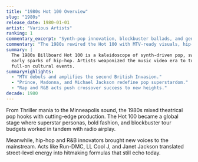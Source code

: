 ```yaml
---
title: "1980s Hot 100 Overview"
slug: "1980s"
release_date: 1980-01-01
artist: "Various Artists"
ranking: 1
commentary_excerpt: "Synth-pop innovation, blockbuster ballads, and genre mashups defined the pop mainstream."
commentary: "The 1980s rewired the Hot 100 with MTV-ready visuals, hip-hop's first breakthroughs, and arena-scale power ballads."
summary: |
  The 1980s Billboard Hot 100 is a kaleidoscope of synth-driven pop, swaggering rock, and the
  early sparks of hip-hop. Artists weaponized the music video era to turn chart campaigns into
  full-on cultural events.
summaryHighlights:
  - "MTV debuts and amplifies the second British Invasion."
  - "Prince, Madonna, and Michael Jackson redefine pop superstardom."
  - "Rap and R&B acts push crossover success to new heights."
decade: 1980
---
```


<section>
  <p>
    From Thriller mania to the Minneapolis sound, the 1980s mixed theatrical pop hooks with
    cutting-edge production. The Hot 100 became a global stage where superstar personas, bold
    fashion, and blockbuster tour budgets worked in tandem with radio airplay.
  </p>
  <p>
    Meanwhile, hip-hop and R&amp;B innovators brought new voices to the mainstream. Acts like Run-DMC,
    LL Cool J, and Janet Jackson translated street-level energy into hitmaking formulas that still
    echo today.
  </p>
</section>

